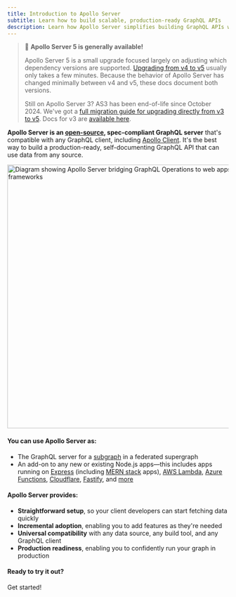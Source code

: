 ```yaml
---
title: Introduction to Apollo Server
subtitle: Learn how to build scalable, production-ready GraphQL APIs
description: Learn how Apollo Server simplifies building GraphQL APIs with its straightforward setup and support for any data source or client.
---
```


> 📣 **Apollo Server 5 is generally available!**
>
> Apollo Server 5 is a small upgrade focused largely on adjusting which dependency versions are supported. [Upgrading from v4 to v5](/apollo-server/migration/) usually only takes a few minutes. Because the behavior of Apollo Server has changed minimally between v4 and v5, these docs document both versions.
>
> Still on Apollo Server 3? AS3 has been end-of-life since October 2024. We've got a [full migration guide for upgrading directly from v3 to v5](/apollo-server/migration-from-v3/). Docs for v3 are [available here](/apollo-server/v3/).

**Apollo Server is an [open-source](https://github.com/apollographql/apollo-server), spec-compliant GraphQL server** that's compatible with any GraphQL client, including [Apollo Client](/react). It's the best way to build a production-ready, self-documenting GraphQL API that can use data from any source.

<img src="./images/introduction.jpg" width="600" alt="Diagram showing Apollo Server bridging GraphQL Operations to web apps and frameworks" />

#### You can use Apollo Server as:

* The GraphQL server for a [subgraph](/apollo-server/using-federation/apollo-subgraph-setup) in a federated supergraph
* An add-on to any new or existing Node.js apps—this includes apps running on [Express](/apollo-server/api/express-middleware) (including [MERN stack](/apollo-server/integrations/mern) apps), [AWS Lambda](https://www.npmjs.com/package/@as-integrations/aws-lambda), [Azure Functions](https://www.npmjs.com/package/@as-integrations/azure-functions), [Cloudflare](https://www.npmjs.com/package/@as-integrations/cloudflare-workers), [Fastify](https://www.npmjs.com/package/@as-integrations/fastify), and [more](/apollo-server/integrations/integration-index)

#### Apollo Server provides:

*  **Straightforward setup**, so your client developers can start fetching data quickly
*  **Incremental adoption**, enabling you to add features as they're needed
*  **Universal compatibility** with any data source, any build tool, and any GraphQL client
*  **Production readiness**, enabling you to confidently run your graph in production

#### Ready to try it out?

<ButtonLink href="/apollo-server/getting-started" size="lg">
  Get started!
</ButtonLink>
